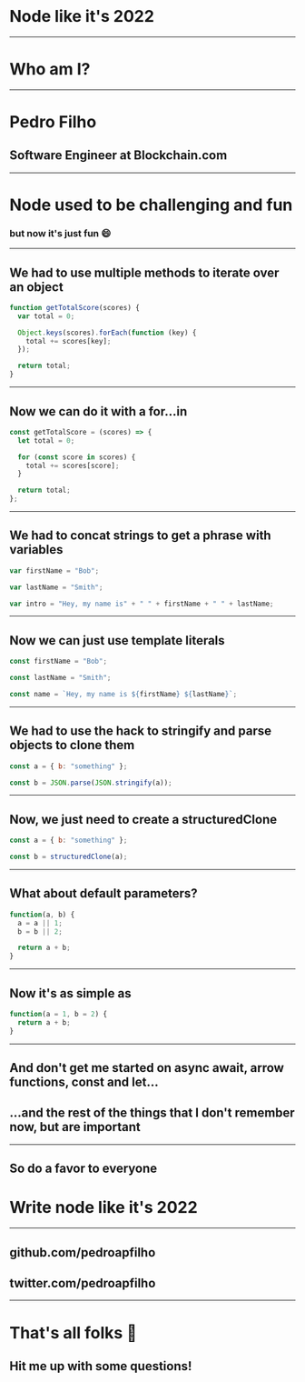 

<Header>

<Profile name="Pedro Filho" twitter="pedroapfilho" />

</Header>

<Footer>

<Pacman />

</Footer>

# Node like it's 2022

---

# Who am I?

---

# Pedro Filho

## Software Engineer at Blockchain.com

---

# Node used to be challenging and fun

### but now it's just fun 😄

---

## We had to use multiple methods to iterate over an object

```js
function getTotalScore(scores) {
  var total = 0;

  Object.keys(scores).forEach(function (key) {
    total += scores[key];
  });

  return total;
}
```

---

## Now we can do it with a for...in

```js
const getTotalScore = (scores) => {
  let total = 0;

  for (const score in scores) {
    total += scores[score];
  }

  return total;
};
```

---

## We had to concat strings to get a phrase with variables

```js
var firstName = "Bob";

var lastName = "Smith";

var intro = "Hey, my name is" + " " + firstName + " " + lastName;
```

---

## Now we can just use template literals

```js
const firstName = "Bob";

const lastName = "Smith";

const name = `Hey, my name is ${firstName} ${lastName}`;
```

---

## We had to use the hack to stringify and parse objects to clone them

```js
const a = { b: "something" };

const b = JSON.parse(JSON.stringify(a));
```

---

## Now, we just need to create a structuredClone

```js
const a = { b: "something" };

const b = structuredClone(a);
```

---

## What about default parameters?

```js
function(a, b) {
  a = a || 1;
  b = b || 2;

  return a + b;
}
```

---

## Now it's as simple as

```js
function(a = 1, b = 2) {
  return a + b;
}
```

---

## And don't get me started on async await, arrow functions, const and let...

## ...and the rest of the things that I don't remember now, but are important

---

## So do a favor to everyone

# Write node like it's 2022

---

## github.com/pedroapfilho

## twitter.com/pedroapfilho

---

# That's all folks 👋

## Hit me up with some questions!
